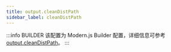 ```yaml
---
title: output.cleanDistPath
sidebar_label: cleanDistPath
---
```


:::info BUILDER
该配置为 Modern.js Builder 配置，详细信息可参考 [output.cleanDistPath](https://modernjs.dev/builder/api/config-output.html#output-cleandistpath)。
:::


<Main />
